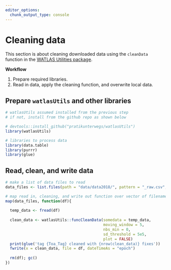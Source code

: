 ```yaml
---
editor_options: 
  chunk_output_type: console
---
```


# Cleaning data

This section is about cleaning downloaded data using the `cleanData` function in the [WATLAS Utilities package](https://github.com/pratikunterwegs/watlasUtils).

**Workflow**

1. Prepare required libraries.
2. Read in data, apply the cleaning function, and overwrite local data.

## Prepare `watlasUtils` and other libraries

```r
# watlasUtils assumed installed from the previous step
# if not, install from the github repo as shown below

# devtools::install_github("pratikunterwegs/watlasUtils")
library(watlasUtils)

# libraries to process data
library(data.table)
library(purrr)
library(glue)
```

## Read, clean, and write data

```r
# make a list of data files to read
data_files <- list.files(path = "data/data2018/", pattern = "_raw.csv", full.names = TRUE)

# map read in, cleaning, and write out function over vector of filenames
map(data_files, function(df){
  
  temp_data <- fread(df)
  
  clean_data <- watlasUtils::funcCleanData(somedata = temp_data,
                                           moving_window = 5,
                                           nbs_min = 0,
                                           sd_threshold = 5e5,
                                           plot = FALSE)
  print(glue('tag {Toa_Tag} cleaned with {nrow(clean_data)} fixes'))
  fwrite(x = clean_data, file = df, dateTimeAs = "epoch")
  
  rm(df); gc()
})

```

